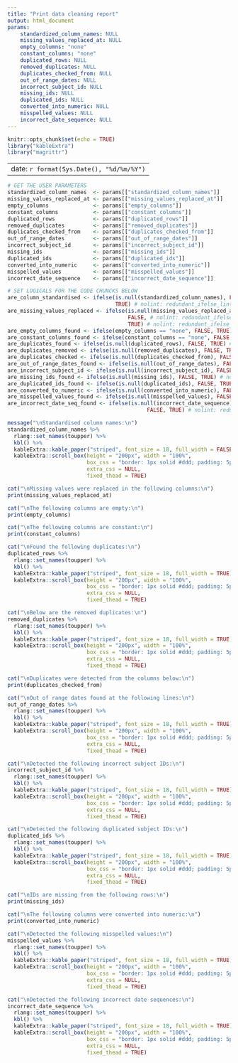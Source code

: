 ```yaml
---
title: "Print data cleaning report"
output: html_document
params:
    standardized_column_names: NULL
    missing_values_replaced_at: NULL
    empty_columns: "none"
    constant_columns: "none"
    duplicated_rows: NULL
    removed_duplicates: NULL
    duplicates_checked_from: NULL
    out_of_range_dates: NULL
    incorrect_subject_id: NULL
    missing_ids: NULL
    duplicated_ids: NULL
    converted_into_numeric: NULL
    misspelled_values: NULL
    incorrect_date_sequence: NULL
---
```


```r
knitr::opts_chunk$set(echo = TRUE)
library("kableExtra")
library("magrittr")
```

---
    date: `r format(Sys.Date(), "%d/%m/%Y")`
---

```r
# GET THE USER PARAMETERS
standardized_column_names  <- params[["standardized_column_names"]]
missing_values_replaced_at <- params[["missing_values_replaced_at"]]
empty_columns              <- params[["empty_columns"]]
constant_columns           <- params[["constant_columns"]]
duplicated_rows            <- params[["duplicated_rows"]]
removed_duplicates         <- params[["removed_duplicates"]]
duplicates_checked_from    <- params[["duplicates_checked_from"]]
out_of_range_dates         <- params[["out_of_range_dates"]]
incorrect_subject_id       <- params[["incorrect_subject_id"]]
missing_ids                <- params[["missing_ids"]]
duplicated_ids             <- params[["duplicated_ids"]]
converted_into_numeric     <- params[["converted_into_numeric"]]
misspelled_values          <- params[["misspelled_values"]]
incorrect_date_sequence    <- params[["incorrect_date_sequence"]]
```

```r
# SET LOGICALS FOR THE CODE CHUNCKS BELOW
are_column_standardised <- ifelse(is.null(standardized_column_names), FALSE, # nolint: redundant_ifelse_linter
                                  TRUE) # nolint: redundant_ifelse_linter
are_missing_values_replaced <- ifelse(is.null(missing_values_replaced_at), # nolint: redundant_ifelse_linter
                                      FALSE, # nolint: redundant_ifelse_linter
                                      TRUE) # nolint: redundant_ifelse_linter
are_empty_columns_found <- ifelse(empty_columns == "none", FALSE, TRUE) # nolint: redundant_ifelse_linter
are_constant_columns_found <- ifelse(constant_columns == "none", FALSE, TRUE) # nolint: redundant_ifelse_linter
are_duplicates_found <- ifelse(is.null(duplicated_rows), FALSE, TRUE) # nolint: redundant_ifelse_linter
are_duplicates_removed <- ifelse(is.null(removed_duplicates), FALSE, TRUE) # nolint: redundant_ifelse_linter
are_duplicates_checked <- ifelse(is.null(duplicates_checked_from), FALSE, TRUE) # nolint: redundant_ifelse_linter
are_out_of_range_dates_found <- ifelse(is.null(out_of_range_dates), FALSE, TRUE) # nolint: redundant_ifelse_linter
are_incorrect_subject_id <- ifelse(is.null(incorrect_subject_id), FALSE, TRUE) # nolint: redundant_ifelse_linter
are_missing_ids_found <- ifelse(is.null(missing_ids), FALSE, TRUE) # nolint: redundant_ifelse_linter
are_duplicated_ids_found <- ifelse(is.null(duplicated_ids), FALSE, TRUE) # nolint: redundant_ifelse_linter
are_converted_to_numeric <- ifelse(is.null(converted_into_numeric), FALSE, TRUE) # nolint: redundant_ifelse_linter
are_misspelled_values_found <- ifelse(is.null(misspelled_values), FALSE, TRUE) # nolint: redundant_ifelse_linter
are_incorrect_date_seq_found <- ifelse(is.null(incorrect_date_sequence), # nolint: redundant_ifelse_linter
                                            FALSE, TRUE) # nolint: redundant_ifelse_linter
```

```r
message("\nStandardised column names:\n")
standardized_column_names %>%
  rlang::set_names(toupper) %>%
  kbl() %>%
  kableExtra::kable_paper("striped", font_size = 18, full_width = FALSE) %>%
  kableExtra::scroll_box(height = "200px", width = "100%",
                         box_css = "border: 1px solid #ddd; padding: 5px; ",
                         extra_css = NULL,
                         fixed_thead = TRUE)
```

```r
cat("\nMissing values were replaced in the following columns:\n")
print(missing_values_replaced_at)
```

```r
cat("\nThe following columns are empty:\n")
print(empty_columns)
```

```r
cat("\nThe following columns are constant:\n")
print(constant_columns)
```

```r
cat("\nFound the following duplicates:\n")
duplicated_rows %>%
  rlang::set_names(toupper) %>%
  kbl() %>%
  kableExtra::kable_paper("striped", font_size = 18, full_width = TRUE) %>%
  kableExtra::scroll_box(height = "200px", width = "100%",
                         box_css = "border: 1px solid #ddd; padding: 5px; ",
                         extra_css = NULL,
                         fixed_thead = TRUE)
```

```r
cat("\nBelow are the removed duplicates:\n")
removed_duplicates %>%
  rlang::set_names(toupper) %>%
  kbl() %>%
  kableExtra::kable_paper("striped", font_size = 18, full_width = TRUE) %>%
  kableExtra::scroll_box(height = "200px", width = "100%",
                         box_css = "border: 1px solid #ddd; padding: 5px; ",
                         extra_css = NULL,
                         fixed_thead = TRUE)
```

```r
cat("\nDuplicates were detected from the columns below:\n")
print(duplicates_checked_from)
```

```r
cat("\nOut of range dates found at the following lines:\n")
out_of_range_dates %>%
  rlang::set_names(toupper) %>%
  kbl() %>%
  kableExtra::kable_paper("striped", font_size = 18, full_width = TRUE) %>%
  kableExtra::scroll_box(height = "200px", width = "100%",
                         box_css = "border: 1px solid #ddd; padding: 5px; ",
                         extra_css = NULL,
                         fixed_thead = TRUE)
```

```r
cat("\nDetected the following incorrect subject IDs:\n")
incorrect_subject_id %>%
  rlang::set_names(toupper) %>%
  kbl() %>%
  kableExtra::kable_paper("striped", font_size = 18, full_width = TRUE) %>%
  kableExtra::scroll_box(height = "200px", width = "100%",
                         box_css = "border: 1px solid #ddd; padding: 5px; ",
                         extra_css = NULL,
                         fixed_thead = TRUE)
```

```r
cat("\nDetected the following duplicated subject IDs:\n")
duplicated_ids %>%
  rlang::set_names(toupper) %>%
  kbl() %>%
  kableExtra::kable_paper("striped", font_size = 18, full_width = TRUE) %>%
  kableExtra::scroll_box(height = "200px", width = "100%",
                         box_css = "border: 1px solid #ddd; padding: 5px; ",
                         extra_css = NULL,
                         fixed_thead = TRUE)
```

```r
cat("\nIDs are missing from the following rows:\n")
print(missing_ids)
```

```r
cat("\nThe following columns were converted into numeric:\n")
print(converted_into_numeric)
```

```r
cat("\nDetected the following misspelled values:\n")
misspelled_values %>%
  rlang::set_names(toupper) %>%
  kbl() %>%
  kableExtra::kable_paper("striped", font_size = 18, full_width = TRUE) %>%
  kableExtra::scroll_box(height = "200px", width = "100%",
                         box_css = "border: 1px solid #ddd; padding: 5px; ",
                         extra_css = NULL,
                         fixed_thead = TRUE)
```

```r
cat("\nDetected the following incorrect date sequences:\n")
incorrect_date_sequence %>%
  rlang::set_names(toupper) %>%
  kbl() %>%
  kableExtra::kable_paper("striped", font_size = 18, full_width = TRUE) %>%
  kableExtra::scroll_box(height = "200px", width = "100%",
                         box_css = "border: 1px solid #ddd; padding: 5px; ",
                         extra_css = NULL,
                         fixed_thead = TRUE)
```
